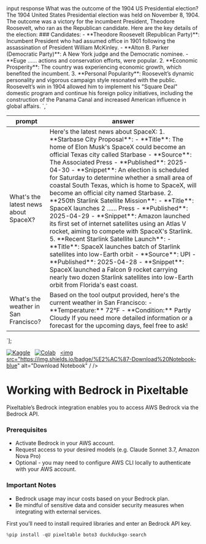 


<tr style={{'text-align: right;'}}>
<th data-quarto-table-cell-role="th">input</th>
<th data-quarto-table-cell-role="th">response</th>
</tr>
</thead>
<tbody>
<tr>
<td>What was the outcome of the 1904 US Presidential election?</td>
<td>The 1904 United States Presidential election was held on November 8, 1904. The outcome was a victory for the incumbent President, Theodore Roosevelt, who ran as the Republican candidate. Here are the key details of the election: ### Candidates: - **Theodore Roosevelt (Republican Party)**: Incumbent President who had assumed office in 1901 following the assassination of President William McKinley. - **Alton B. Parker (Democratic Party)**: A New York judge and the Democratic nominee. - **Euge ...... actions and conservation efforts, were popular. 2. **Economic Prosperity**: The country was experiencing economic growth, which benefited the incumbent. 3. **Personal Popularity**: Roosevelt’s dynamic personality and vigorous campaign style resonated with the public. Roosevelt’s win in 1904 allowed him to implement his "Square Deal" domestic program and continue his foreign policy initiatives, including the construction of the Panama Canal and increased American influence in global affairs.</td>
</tr>
</tbody>
</table>
`,`
<table className="dataframe" data-quarto-postprocess="true" data-border="1">
<thead>
<tr style={{'text-align: right;'}}>
<th data-quarto-table-cell-role="th">prompt</th>
<th data-quarto-table-cell-role="th">answer</th>
</tr>
</thead>
<tbody>
<tr>
<td>What's the latest news about SpaceX?</td>
<td>Here's the latest news about SpaceX: 1. **Starbase City Proposal**: - **Title**: The home of Elon Musk's SpaceX could become an official Texas city called Starbase - **Source**: The Associated Press - **Published**: 2025-04-30 - **Snippet**: An election is scheduled for Saturday to determine whether a small area of coastal South Texas, which is home to SpaceX, will become an official city named Starbase. 2. **250th Starlink Satellite Mission**: - **Title**: SpaceX launches 2 ...... Press - **Published**: 2025-04-29 - **Snippet**: Amazon launched its first set of internet satellites using an Atlas V rocket, aiming to compete with SpaceX's Starlink. 5. **Recent Starlink Satellite Launch**: - **Title**: SpaceX launches batch of Starlink satellites into low-Earth orbit - **Source**: UPI - **Published**: 2025-04-28 - **Snippet**: SpaceX launched a Falcon 9 rocket carrying nearly two dozen Starlink satellites into low-Earth orbit from Florida's east coast.</td>
</tr>
<tr>
<td>What's the weather in San Francisco?</td>
<td>Based on the tool output provided, here's the current weather in San Francisco: - **Temperature:** 72°F - **Condition:** Partly Cloudy If you need more detailed information or a forecast for the upcoming days, feel free to ask!</td>
</tr>
</tbody>
</table>
`];

[![Kaggle](https://kaggle.com/static/images/open-in-kaggle.svg)](https://kaggle.com/kernels/welcome?src=https://github.com/pixeltable/pixeltable/blob/release/docs/notebooks/integrations/working-with-bedrock.ipynb)  
[![Colab](https://colab.research.google.com/assets/colab-badge.svg)](https://colab.research.google.com/github/pixeltable/pixeltable/blob/release/docs/notebooks/integrations/working-with-bedrock.ipynb)  
<a href="https://raw.githubusercontent.com/pixeltable/pixeltable/release/docs/notebooks/integrations/working-with-bedrock.ipynb" download><img src="https://img.shields.io/badge/%E2%AC%87-Download%20Notebook-blue" alt="Download Notebook" / /></a>

# Working with Bedrock in Pixeltable

Pixeltable’s Bedrock integration enables you to access AWS Bedrock via
the Bedrock API.

### Prerequisites

-   Activate Bedrock in your AWS account.
-   Request access to your desired models (e.g. Claude Sonnet 3.7,
    Amazon Nova Pro)
-   Optional - you may need to configure AWS CLI locally to authenticate
    with your AWS account.

### Important Notes

-   Bedrock usage may incur costs based on your Bedrock plan.
-   Be mindful of sensitive data and consider security measures when
    integrating with external services.

First you’ll need to install required libraries and enter an Bedrock API
key.


```python
%pip install -qU pixeltable boto3 duckduckgo-search
```


```python
